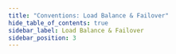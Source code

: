 ```yaml
---
title: "Conventions: Load Balance & Failover"
hide_table_of_contents: true
sidebar_label: Load Balance & Failover
sidebar_position: 3
---
```





<LanguageSwitcher supportedLanguages={supportedLanguages} />

<LanguageContent language="csharp">
   <LoadBalanceAndFailoverCsharp />
</LanguageContent>

<LanguageContent language="java">
   <LoadBalanceAndFailoverJava />
</LanguageContent>

<LanguageContent language="nodejs">
   <LoadBalanceAndFailoverNodejs />
</LanguageContent>


<!---
### Configuration
- [Conventions](../../client-api/configuration/conventions)
- [Querying](../../client-api/configuration/querying)
- [Serialization](../../client-api/configuration/serialization)
- [Session Context Load Balancing](../../client-api/session/configuration/use-session-context-for-load-balancing)

### Client Configuration in Studio
- [Requests Configuration in Studio](../../studio/server/client-configuration)
- [Requests Configuration per Database](../../studio/database/settings/client-configuration-per-database)


-->
